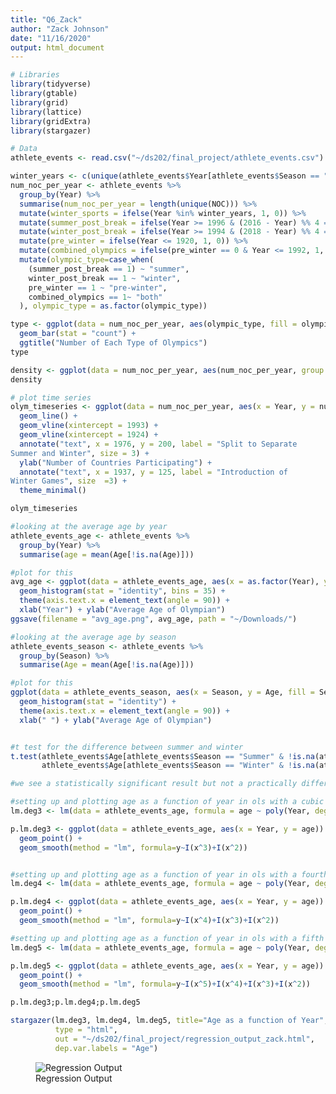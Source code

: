 ```yaml
---
title: "Q6_Zack"
author: "Zack Johnson"
date: "11/16/2020"
output: html_document
---
```


```r
# Libraries
library(tidyverse)
library(gtable)
library(grid)
library(lattice)
library(gridExtra)
library(stargazer)

# Data
athlete_events <- read.csv("~/ds202/final_project/athlete_events.csv")
```

```r
winter_years <- c(unique(athlete_events$Year[athlete_events$Season == "Winter"]))
num_noc_per_year <- athlete_events %>%
  group_by(Year) %>%
  summarise(num_noc_per_year = length(unique(NOC))) %>%
  mutate(winter_sports = ifelse(Year %in% winter_years, 1, 0)) %>%
  mutate(summer_post_break = ifelse(Year >= 1996 & (2016 - Year) %% 4 == 0, 1, 0)) %>%
  mutate(winter_post_break = ifelse(Year >= 1994 & (2018 - Year) %% 4 == 0, 1, 0)) %>%
  mutate(pre_winter = ifelse(Year <= 1920, 1, 0)) %>%
  mutate(combined_olympics = ifelse(pre_winter == 0 & Year <= 1992, 1, 0)) %>%
  mutate(olympic_type=case_when(
    (summer_post_break == 1) ~ "summer",
    winter_post_break == 1 ~ "winter",
    pre_winter == 1 ~ "pre-winter",
    combined_olympics == 1~ "both"
  ), olympic_type = as.factor(olympic_type))

type <- ggplot(data = num_noc_per_year, aes(olympic_type, fill = olympic_type)) + 
  geom_bar(stat = "count") +
  ggtitle("Number of Each Type of Olympics")
type

density <- ggplot(data = num_noc_per_year, aes(num_noc_per_year, group = as.factor(olympic_type), color = as.factor(olympic_type), linetype = as.factor(olympic_type))) + stat_ecdf(geom = "step") + theme_classic() + xlab("Number of Participants") + ylab("Empirical cumulative probability") + ggtitle("Cumulative Density Plot")
density

# plot time series
olym_timeseries <- ggplot(data = num_noc_per_year, aes(x = Year, y = num_noc_per_year, group = as.factor(olympic_type), color = as.factor(olympic_type))) + 
  geom_line() + 
  geom_vline(xintercept = 1993) +
  geom_vline(xintercept = 1924) +
  annotate("text", x = 1976, y = 200, label = "Split to Separate 
Summer and Winter", size = 3) + 
  ylab("Number of Countries Participating") +
  annotate("text", x = 1937, y = 125, label = "Introduction of 
Winter Games", size  =3) +
  theme_minimal()

olym_timeseries
```


```r
#looking at the average age by year
athlete_events_age <- athlete_events %>%
  group_by(Year) %>%
  summarise(age = mean(Age[!is.na(Age)]))

#plot for this
avg_age <- ggplot(data = athlete_events_age, aes(x = as.factor(Year), y = age)) + 
  geom_histogram(stat = "identity", bins = 35) +
  theme(axis.text.x = element_text(angle = 90)) +
  xlab("Year") + ylab("Average Age of Olympian")
ggsave(filename = "avg_age.png", avg_age, path = "~/Downloads/")

#looking at the average age by season
athlete_events_season <- athlete_events %>%
  group_by(Season) %>%
  summarise(Age = mean(Age[!is.na(Age)]))

#plot for this
ggplot(data = athlete_events_season, aes(x = Season, y = Age, fill = Season)) + 
  geom_histogram(stat = "identity") +
  theme(axis.text.x = element_text(angle = 90)) +
  xlab(" ") + ylab("Average Age of Olympian")


#t test for the difference between summer and winter
t.test(athlete_events$Age[athlete_events$Season == "Summer" & !is.na(athlete_events$Age)],
       athlete_events$Age[athlete_events$Season == "Winter" & !is.na(athlete_events$Age)])

#we see a statistically significant result but not a practically different gap in age.

#setting up and plotting age as a function of year in ols with a cubic model
lm.deg3 <- lm(data = athlete_events_age, formula = age ~ poly(Year, degree = 3))

p.lm.deg3 <- ggplot(data = athlete_events_age, aes(x = Year, y = age)) + 
  geom_point() +
  geom_smooth(method = "lm", formula=y~I(x^3)+I(x^2))


#setting up and plotting age as a function of year in ols with a fourth degree model
lm.deg4 <- lm(data = athlete_events_age, formula = age ~ poly(Year, degree = 4))

p.lm.deg4 <- ggplot(data = athlete_events_age, aes(x = Year, y = age)) + 
  geom_point() +
  geom_smooth(method = "lm", formula=y~I(x^4)+I(x^3)+I(x^2))

#setting up and plotting age as a function of year in ols with a fifth degree model
lm.deg5 <- lm(data = athlete_events_age, formula = age ~ poly(Year, degree = 5))

p.lm.deg5 <- ggplot(data = athlete_events_age, aes(x = Year, y = age)) + 
  geom_point() +
  geom_smooth(method = "lm", formula=y~I(x^5)+I(x^4)+I(x^3)+I(x^2))

p.lm.deg3;p.lm.deg4;p.lm.deg5
```

```r
stargazer(lm.deg3, lm.deg4, lm.deg5, title="Age as a function of Year", align=TRUE,
          type = "html", 
          out = "~/ds202/final_project/regression_output_zack.html",
          dep.var.labels = "Age")
```

![Regression Output](regression_output_zack.png)
